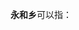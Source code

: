 '''永和乡'''可以指：
{{PRC admin/disambig|23/01/25/201/000|23/12/83/217/000|41/05/22/213/000|43/04/23/201/000|51/18/24/203/000|51/32/23/202/000|51/32/25/201/000}}
{{disambig|cat=三字中国乡名消歧义}}